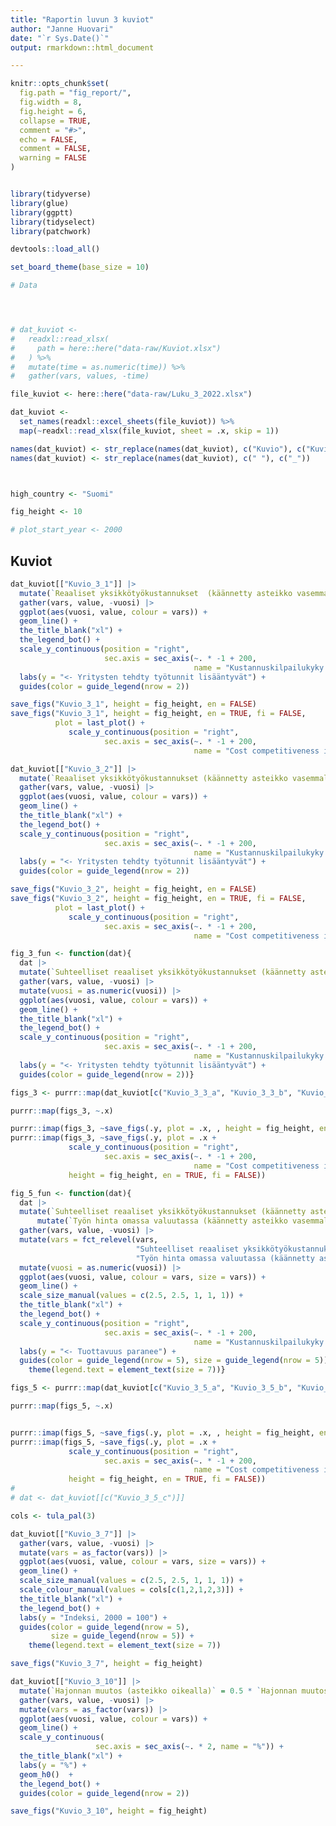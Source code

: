```yaml
---
title: "Raportin luvun 3 kuviot"
author: "Janne Huovari"
date: "`r Sys.Date()`"
output: rmarkdown::html_document

---
```


```r
knitr::opts_chunk$set(
  fig.path = "fig_report/",
  fig.width = 8,
  fig.height = 6,
  collapse = TRUE,
  comment = "#>", 
  echo = FALSE, 
  comment = FALSE, 
  warning = FALSE
)


library(tidyverse)
library(glue)
library(ggptt)
library(tidyselect)
library(patchwork)

devtools::load_all()

set_board_theme(base_size = 10)

# Data




# dat_kuviot <- 
#   readxl::read_xlsx(
#     path = here::here("data-raw/Kuviot.xlsx")
#   ) %>% 
#   mutate(time = as.numeric(time)) %>% 
#   gather(vars, values, -time)

file_kuviot <- here::here("data-raw/Luku_3_2022.xlsx")

dat_kuviot <- 
  set_names(readxl::excel_sheets(file_kuviot)) %>% 
  map(~readxl::read_xlsx(file_kuviot, sheet = .x, skip = 1))  

names(dat_kuviot) <- str_replace(names(dat_kuviot), c("Kuvio"), c("Kuvio_3"))
names(dat_kuviot) <- str_replace(names(dat_kuviot), c(" "), c("_"))



high_country <- "Suomi"

fig_height <- 10

# plot_start_year <- 2000

```

## Kuviot

```r

dat_kuviot[["Kuvio_3_1"]] |> 
  mutate(`Reaaliset yksikkötyökustannukset  (käännetty asteikko vasemmalla)` = -1 * `Reaaliset yksikkötyökustannukset  (käännetty asteikko vasemmalla)` + 200) |> 
  gather(vars, value, -vuosi) |> 
  ggplot(aes(vuosi, value, colour = vars)) +
  geom_line() +
  the_title_blank("xl") +
  the_legend_bot() +
  scale_y_continuous(position = "right", 
                     sec.axis = sec_axis(~. * -1 + 200, 
                                         name = "Kustannuskilpailukyky paranee ->")) +
  labs(y = "<- Yritysten tehdty työtunnit lisääntyvät") +
  guides(color = guide_legend(nrow = 2))

save_figs("Kuvio_3_1", height = fig_height, en = FALSE)
save_figs("Kuvio_3_1", height = fig_height, en = TRUE, fi = FALSE,
          plot = last_plot() + 
             scale_y_continuous(position = "right", 
                     sec.axis = sec_axis(~. * -1 + 200, 
                                         name = "Cost competitiveness improves ->")))

```

```r

dat_kuviot[["Kuvio_3_2"]] |> 
  mutate(`Reaaliset yksikkötyökustannukset (käännetty asteikko vasemmalla)` = -1 * `Reaaliset yksikkötyökustannukset (käännetty asteikko vasemmalla)` + 200) |> 
  gather(vars, value, -vuosi) |> 
  ggplot(aes(vuosi, value, colour = vars)) +
  geom_line() +
  the_title_blank("xl") +
  the_legend_bot() +
  scale_y_continuous(position = "right", 
                     sec.axis = sec_axis(~. * -1 + 200, 
                                         name = "Kustannuskilpailukyky paranee ->")) +
  labs(y = "<- Yritysten tehdty työtunnit lisääntyvät") +
  guides(color = guide_legend(nrow = 2))

save_figs("Kuvio_3_2", height = fig_height, en = FALSE)
save_figs("Kuvio_3_2", height = fig_height, en = TRUE, fi = FALSE,
          plot = last_plot() + 
             scale_y_continuous(position = "right", 
                     sec.axis = sec_axis(~. * -1 + 200, 
                                         name = "Cost competitiveness improves ->")))

```

```r



fig_3_fun <- function(dat){
  dat |> 
  mutate(`Suhteelliset reaaliset yksikkötyökustannukset (käännetty asteikko vasemmalla)` = -1 * `Suhteelliset reaaliset yksikkötyökustannukset (käännetty asteikko vasemmalla)` + 200) |> 
  gather(vars, value, -vuosi) |> 
  mutate(vuosi = as.numeric(vuosi)) |> 
  ggplot(aes(vuosi, value, colour = vars)) +
  geom_line() +
  the_title_blank("xl") +
  the_legend_bot() +
  scale_y_continuous(position = "right", 
                     sec.axis = sec_axis(~. * -1 + 200, 
                                         name = "Kustannuskilpailukyky paranee ->")) +
  labs(y = "<- Yritysten tehdty työtunnit lisääntyvät") +
  guides(color = guide_legend(nrow = 2))}

figs_3 <- purrr::map(dat_kuviot[c("Kuvio_3_3_a", "Kuvio_3_3_b", "Kuvio_3_3_c")], fig_3_fun)

purrr::map(figs_3, ~.x)

purrr::imap(figs_3, ~save_figs(.y, plot = .x, , height = fig_height, en = FALSE))
purrr::imap(figs_3, ~save_figs(.y, plot = .x + 
             scale_y_continuous(position = "right", 
                     sec.axis = sec_axis(~. * -1 + 200, 
                                         name = "Cost competitiveness improves ->")), 
             height = fig_height, en = TRUE, fi = FALSE))

```

```r



fig_5_fun <- function(dat){
  dat |> 
  mutate(`Suhteelliset reaaliset yksikkötyökustannukset (käännetty asteikko vasemmalla)` = -1 * `Suhteelliset reaaliset yksikkötyökustannukset (käännetty asteikko vasemmalla)` + 200) |> 
      mutate(`Työn hinta omassa valuutassa (käännetty asteikko vasemmalla)` = -1 * `Työn hinta omassa valuutassa (käännetty asteikko vasemmalla)` + 200) |> 
  gather(vars, value, -vuosi) |> 
  mutate(vars = fct_relevel(vars, 
                            "Suhteelliset reaaliset yksikkötyökustannukset (käännetty asteikko vasemmalla)",
                            "Työn hinta omassa valuutassa (käännetty asteikko vasemmalla)")) |> 
  mutate(vuosi = as.numeric(vuosi)) |> 
  ggplot(aes(vuosi, value, colour = vars, size = vars)) +
  geom_line() +
  scale_size_manual(values = c(2.5, 2.5, 1, 1, 1)) +
  the_title_blank("xl") +
  the_legend_bot() +
  scale_y_continuous(position = "right", 
                     sec.axis = sec_axis(~. * -1 + 200, 
                                         name = "Kustannuskilpailukyky paranee ->")) +
  labs(y = "<- Tuottavuus paranee") +
  guides(color = guide_legend(nrow = 5), size = guide_legend(nrow = 5)) +
    theme(legend.text = element_text(size = 7))}

figs_5 <- purrr::map(dat_kuviot[c("Kuvio_3_5_a", "Kuvio_3_5_b", "Kuvio_3_5_c")], fig_5_fun)

purrr::map(figs_5, ~.x)


purrr::imap(figs_5, ~save_figs(.y, plot = .x, , height = fig_height, en = FALSE))
purrr::imap(figs_5, ~save_figs(.y, plot = .x + 
             scale_y_continuous(position = "right", 
                     sec.axis = sec_axis(~. * -1 + 200, 
                                         name = "Cost competitiveness improves ->")), 
             height = fig_height, en = TRUE, fi = FALSE))
# 
# dat <- dat_kuviot[[c("Kuvio_3_5_c")]]

```

```r

cols <- tula_pal(3)

dat_kuviot[["Kuvio_3_7"]] |> 
  gather(vars, value, -vuosi) |> 
  mutate(vars = as_factor(vars)) |> 
  ggplot(aes(vuosi, value, colour = vars, size = vars)) +
  geom_line() +
  scale_size_manual(values = c(2.5, 2.5, 1, 1, 1)) +
  scale_colour_manual(values = cols[c(1,2,1,2,3)]) +
  the_title_blank("xl") +
  the_legend_bot() +
  labs(y = "Indeksi, 2000 = 100") +
  guides(color = guide_legend(nrow = 5),
         size = guide_legend(nrow = 5)) +
    theme(legend.text = element_text(size = 7))

save_figs("Kuvio_3_7", height = fig_height)

```

```r

dat_kuviot[["Kuvio_3_10"]] |> 
  mutate(`Hajonnan muutos (asteikko oikealla)` = 0.5 * `Hajonnan muutos (asteikko oikealla)`) |> 
  gather(vars, value, -vuosi) |> 
  mutate(vars = as_factor(vars)) |> 
  ggplot(aes(vuosi, value, colour = vars)) +
  geom_line() +
  scale_y_continuous(
                   sec.axis = sec_axis(~. * 2, name = "%")) +
  the_title_blank("xl") +
  labs(y = "%") +
  geom_h0()  +
  the_legend_bot() +
  guides(color = guide_legend(nrow = 2))

save_figs("Kuvio_3_10", height = fig_height)

```

